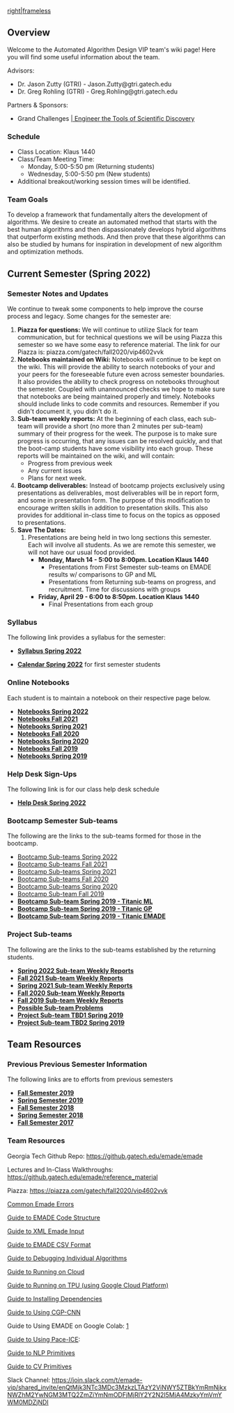 [[files/EMADE_LOGO.jpg|right|frameless]]

== Overview ==

Welcome to the Automated Algorithm Design VIP team's wiki page! Here you will find some useful information about the team.

Advisors: 
* Dr. Jason Zutty (GTRI) - Jason.Zutty@gtri.gatech.edu
* Dr. Greg Rohling (GTRI) - Greg.Rohling@gtri.gatech.edu

Partners & Sponsors:
* Grand Challenges [http://www.engineeringchallenges.org/challenges/discovery.aspx | Engineer the Tools of Scientific Discovery ]

=== Schedule ===
* Class Location: Klaus 1440  
* Class/Team Meeting Time:   
**Monday, 5:00-5:50 pm (Returning students)  
**Wednesday, 5:00-5:50 pm (New students)
* Additional breakout/working session times will be identified.

=== Team Goals ===
To develop a framework that fundamentally alters the development of algorithms.  We desire to create an automated method that starts with the best human algorithms and then dispassionately develops hybrid algorithms that outperform existing methods. And then prove that these algorithms can also be studied by humans for inspiration in development of new algorithm and optimization methods.

== Current Semester (Spring 2022) ==

=== Semester Notes and Updates ===
We continue to tweak some components to help improve the course process and legacy.  Some changes for the semester are:
# '''Piazza for questions:''' We will continue to utilize Slack for team communication, but for technical questions we will be using Piazza this semester so we have some easy to reference material. The link for our Piazza is: piazza.com/gatech/fall2020/vip4602vvk 
# '''Notebooks maintained on Wiki:'''   Notebooks will continue to be kept on the wiki.  This will provide the ability to search notebooks of your and your peers for the foreseeable future even across semester boundaries. It also provides the ability to check progress on notebooks throughout the semester.  Coupled with unannounced checks we hope to make sure that notebooks are being maintained properly and timely. Notebooks should include links to code commits and resources. Remember if you didn't document it, you didn't do it. 
# '''Sub-team weekly reports:'''  At the beginning of each class, each sub-team will provide a short (no more than 2 minutes per sub-team) summary of their progress for the week.   The purpose is to make sure progress is occurring, that any issues can be resolved quickly, and that the boot-camp students have some visibility into each group.  These reports will be maintained on the wiki, and will contain:
#* Progress from previous week
#* Any current issues
#* Plans for next week.
# '''Bootcamp deliverables:'''  Instead of bootcamp projects exclusively using presentations as deliverables, most deliverables will be in report form, and some in presentation form.  The purpose of this modification to encourage written skills in addition to presentation skills.  This also provides for additional in-class time to focus on the topics as opposed to presentations.
# '''Save The Dates:''' 
## Presentations are being held in two long sections this semester.  Each will involve all students.  As we are remote this semester, we will not have our usual food provided.
##* '''Monday, March 14 - 5:00 to 8:00pm.  Location Klaus 1440''' 
##** Presentations from First Semester sub-teams on EMADE results w/ comparisons to GP and ML
##** Presentations from Returning sub-teams on progress, and recruitment.  Time for discussions with groups
##* '''Friday, April 29 - 6:00 to 8:50pm. Location Klaus 1440'''
##** Final Presentations from each group


=== Syllabus  ===
The following link provides a syllabus for the semester:
* '''[[Syllabus Spring 2022]]'''

* '''[[Calendar Spring 2022]]''' for first semester students

=== Online Notebooks ===
Each student is to maintain a notebook on their respective page below.
* '''[[Notebooks Spring 2022]]'''
* '''[[Notebooks Fall 2021]]'''
* '''[[Notebooks Spring 2021]]'''
* '''[[Notebooks Fall 2020]]'''
* '''[[Notebooks Spring 2020]]'''
* '''[[Notebooks Fall 2019]]'''
* '''[[Notebooks Spring 2019]]'''

=== Help Desk Sign-Ups ===
The following link is for our class help desk schedule
* '''[[Help Desk Spring 2022]]'''

=== Bootcamp Semester Sub-teams ===
The following are the links to the sub-teams formed for those in the bootcamp.
* [[Bootcamp Sub-teams Spring 2022]]
* [[Bootcamp Sub-teams Fall 2021]]
* [[Bootcamp Sub-teams Spring 2021]]
* [[Bootcamp Sub-teams Fall 2020]]
* [[Bootcamp Sub-teams Spring 2020]]
* [[Bootcamp Sub-team Fall 2019]]
* '''[[Bootcamp Sub-team Spring 2019 - Titanic ML]]'''
* '''[[Bootcamp Sub-team Spring 2019 - Titanic GP]]'''
* '''[[Bootcamp Sub-team Spring 2019 - Titanic EMADE]]'''

=== Project Sub-teams ===
The following are the links to the sub-teams established by the returning students.
* '''[[Spring 2022 Sub-team Weekly Reports]]'''
* '''[[Fall 2021 Sub-team Weekly Reports]]'''
* '''[[Spring 2021 Sub-team Weekly Reports]]'''
* '''[[Fall 2020 Sub-team Weekly Reports]]'''
* '''[[Fall 2019 Sub-team Weekly Reports]]'''
* '''[[Possible Sub-team Problems]]'''
* '''[[Project Sub-team TBD1 Spring 2019]]'''
* '''[[Project Sub-team TBD2 Spring 2019]]'''

== Team Resources ==

=== Previous Previous Semester Information ===
The following links are to efforts from previous semesters
* '''[[Fall Semester 2019]]'''
* '''[[Spring Semester 2019]]'''
* '''[[Fall Semester 2018]]'''
* '''[[Spring Semester 2018]]'''
* '''[[Fall Semester 2017]]'''

=== Team Resources ===
Georgia Tech Github Repo: https://github.gatech.edu/emade/emade

Lectures and In-Class Walkthroughs: https://github.gatech.edu/emade/reference_material

Piazza: https://piazza.com/gatech/fall2020/vip4602vvk

[[Common Emade Errors]]

[[Guide to EMADE Code Structure]]

[[Guide to XML Emade Input]]

[[Guide to EMADE CSV Format]]

[[Guide to Debugging Individual Algorithms]]

[[Guide to Running on AWS|Guide to Running on Cloud]]

[[Guide to Running on TPU (using Google Cloud Platform)]]

[[Guide to Installing Dependencies]]

[[Guide to Using CGP-CNN]]

Guide to Using EMADE on Google Colab: [https://colab.research.google.com/drive/1Dzg-fvW628-S9ki3y1S7qwfveiajFNNx]

[[Guide to Using PACE-ICE|Guide to Using Pace-ICE]]: 

[[Guide to NLP Primitives]]

[[Guide to CV Primitives]]

Slack Channel: https://join.slack.com/t/emade-vip/shared_invite/enQtMjk3NTc3MDc3MzkzLTAzY2ViNWY5ZTBkYmRmNjkxNWZhM2YwNGM3MTQ2ZmZiYmNmODFjMjRlY2Y2N2I5MjA4MzkyYmVmYWM0MDZjNDI